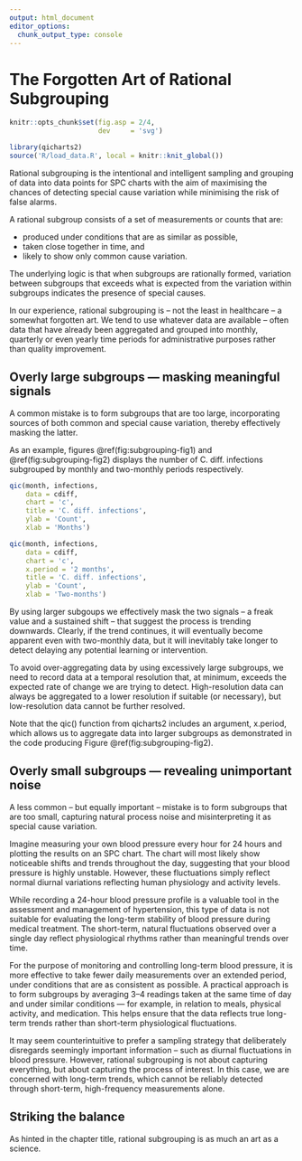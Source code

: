 ```yaml
---
output: html_document
editor_options: 
  chunk_output_type: console
---
```

# The Forgotten Art of Rational Subgrouping {#subgrouping}

```r
knitr::opts_chunk$set(fig.asp = 2/4,
                      dev     = 'svg')

library(qicharts2)
source('R/load_data.R', local = knitr::knit_global())
```

Rational subgrouping is the intentional and intelligent sampling and grouping of data into data points for SPC charts with the aim of maximising the chances of detecting special cause variation while minimising the risk of false alarms.

A rational subgroup consists of a set of measurements or counts that are:

* produced under conditions that are as similar as possible,
* taken close together in time, and
* likely to show only common cause variation.

The underlying logic is that when subgroups are rationally formed, variation between subgroups that exceeds what is expected from the variation within subgroups indicates the presence of special causes.

In our experience, rational subgrouping is -- not the least in healthcare -- a somewhat forgotten art. We tend to use whatever data are available -- often data that have already been aggregated and grouped into monthly, quarterly or even yearly time periods for administrative purposes rather than quality improvement.

## Overly large subgroups — masking meaningful signals

A common mistake is to form subgroups that are too large, incorporating sources of both common and special cause variation, thereby effectively masking the latter.

As an example, figures \@ref(fig:subgrouping-fig1) and \@ref(fig:subgrouping-fig2) displays the number of C. diff. infections subgrouped by monthly and two-monthly periods respectively.

```r
qic(month, infections, 
    data = cdiff, 
    chart = 'c',
    title = 'C. diff. infections',
    ylab = 'Count',
    xlab = 'Months')
```

```r
qic(month, infections, 
    data = cdiff, 
    chart = 'c',
    x.period = '2 months',
    title = 'C. diff. infections',
    ylab = 'Count',
    xlab = 'Two-months')

```

By using larger subgoups we effectively mask the two signals -- a freak value and a sustained shift -- that suggest the process is trending downwards. Clearly, if the trend continues, it will eventually become apparent even with two-monthly data, but it will inevitably take longer to detect delaying any potential learning or intervention.

To avoid over-aggregating data by using excessively large subgroups, we need to record data at a temporal resolution that, at minimum, exceeds the expected rate of change we are trying to detect. High-resolution data can always be aggregated to a lower resolution if suitable (or necessary), but low-resolution data cannot be further resolved.

Note that the qic() function from qicharts2 includes an argument, x.period, which allows us to aggregate data into larger subgroups as demonstrated in the code producing Figure \@ref(fig:subgrouping-fig2).

## Overly small subgroups — revealing unimportant noise

A less common -- but equally important -- mistake is to form subgroups that are too small, capturing natural process noise and misinterpreting it as special cause variation.

Imagine measuring your own blood pressure every hour for 24 hours and plotting the results on an SPC chart. The chart will most likely show noticeable shifts and trends throughout the day, suggesting that your blood pressure is highly unstable. However, these fluctuations simply reflect normal diurnal variations reflecting human physiology and activity levels.

While recording a 24-hour blood pressure profile is a valuable tool in the assessment and management of hypertension, this type of data is not suitable for evaluating the long-term stability of blood pressure during medical treatment. The short-term, natural fluctuations observed over a single day reflect physiological rhythms rather than meaningful trends over time.

For the purpose of monitoring and controlling long-term blood pressure, it is more effective to take fewer daily measurements over an extended period, under conditions that are as consistent as possible. A practical approach is to form subgroups by averaging 3–4 readings taken at the same time of day and under similar conditions — for example, in relation to meals, physical activity, and medication. This helps ensure that the data reflects true long-term trends rather than short-term physiological fluctuations.

It may seem counterintuitive to prefer a sampling strategy that deliberately disregards seemingly important information -- such as diurnal fluctuations in blood pressure. However, rational subgrouping is not about capturing everything, but about capturing the process of interest. In this case, we are concerned with long-term trends, which cannot be reliably detected through short-term, high-frequency measurements alone.

## Striking the balance

As hinted in the chapter title, rational subgrouping is as much an art as a science. 
